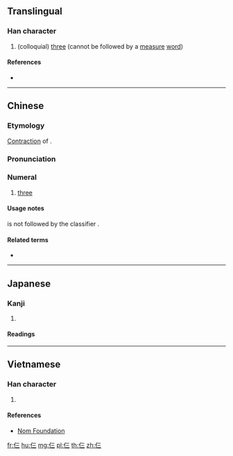 {{character info/new}}
==Translingual==

===Han character===
{{Han char|rn=9|rad=人|as=03|sn=5|four=21211|canj=OMMM|ids=⿰亻三}}

# (colloquial) [[three]] (cannot be followed by a [[measure]] [[word]])

====References====
* {{Han ref|kx=0094.051|dkj=00397|hdz=10112.010|uh=4EE8|ud=20200|bh=C965|bd=51557}}

----

==Chinese==
{{zh-forms}}

===Etymology===
[[contraction|Contraction]] of {{zh-l|三個}}.

===Pronunciation===
{{zh-pron
|m=sā
|c=saam1
|mc=
|oc=
|ma=
|cat=num
}}

===Numeral===
{{zh-num}}

# {{lb|zh|colloquial|chiefly|Mandarin}} [[three]]

====Usage notes====
{{lang|zh|仨}} is not followed by the classifier {{zh-l|個}}.

====Related terms====
* {{zh-l|倆}}

----

==Japanese==

===Kanji===
{{ja-kanji|grade=|rs=人03}}

# {{defn|lang=ja|sort=人03}}

====Readings====
{{ja-readings|goon=[[さ]] (sa)|kanon=[[さ]] (sa)}}

----

==Vietnamese==

===Han character===
{{vi-hantu|[[tam]]|rs=人03}}

# {{defn|lang=vi|sort=人03}}

====References====
* [http://nomfoundation.org/common/nom_details.php?codepoint=4ee8 Nom Foundation]

[[fr:仨]]
[[hu:仨]]
[[mg:仨]]
[[pl:仨]]
[[th:仨]]
[[zh:仨]]